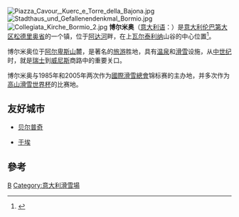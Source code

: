 {{Infobox Settlement
| name = 博尔米奥<br/>Bormio
| image_skyline = BORMIO panoramica.jpg
| imagesize = 250px
| image_caption = 博尔米奥全景
| image_flag = 
| image_shield = Bormio-Stemma.png
| pushpin_map = Italy
| pushpin_label_position = bottom
| subdivision_type = 国家
| subdivision_name = {{ITA}}
| subdivision_type1 = [[意大利行政区划|大区]]
| subdivision_name1 = [[伦巴第大区|伦巴第大区]]
| subdivision_type2 = [[意大利行政区划|省]]
| subdivision_name2 =  [[松德里奥省|松德里奥省]]
| elevation_m = 1225
| elevation_ft = 
| area_total_km2 = 41
| population_as_of = 
| population_total = 4088
| population_density_km2 = auto
| timezone = [[CET|CET]]
| utc_offset = +1
| timezone_DST = 
| utc_offset_DST = 
| latd = 46
| latm = 28
| lats = 
| latNS = N
| longd = 10
| longm = 22
| longs = 
| longEW = E
| website =  
}}
[[File:Piazza_Cavour,_Kuerc_e_Torre_della_Bajona.jpg|thumb]]
[[File:Stadthaus_und_Gefallenendenkmal_Bormio.jpg|thumb]]
[[File:Collegiata_Kirche_Bormio_2.jpg|thumb]]
'''博尔米奥'''（[[意大利语|意大利语]]：'''{{lang|it|Bormio}}'''）是[[意大利|意大利]][[伦巴第大区|伦巴第大区]][[松德里奥省|松德里奥省]]的一个镇，位于[[阿达河|阿达河]]畔，在上[[瓦尔泰利纳|瓦尔泰利纳]]山谷的中心位置<ref>{{cite web|url=https://www.itinari.com/zh/a-relaxing-weekend-in-bormio-zwpy|title=在博尔米奥度过一个轻松的周末|date=2018-03|author=Eleonora Ruzzenenti|publisher=intinari|access-date=2022-01-17|archive-date=2022-01-19|archive-url=https://web.archive.org/web/20220119023113/https://www.itinari.com/zh/a-relaxing-weekend-in-bormio-zwpy|dead-url=no}}</ref>。

博尔米奥位于[[阿尔卑斯山|阿尔卑斯山]]麓，是著名的[[旅游|旅游]]胜地，具有[[温泉|温泉]]和[[滑雪|滑雪]]设施，从[[中世纪|中世纪]]时，就是[[瑞士|瑞士]]到[[威尼斯|威尼斯]]商路中的重要关口。

博尔米奥与1985年和2005年两次作为[[國際滑雪總會|國際滑雪總會]]锦标赛的主办地，并多次作为[[高山滑雪世界杯|高山滑雪世界杯]]的比赛地。

==友好城市==
* {{ESP}}[[贝尔普奇|贝尔普奇]]
* {{FRA}}[[于埃|于埃]] 

==參考==
{{reflist}}

{{松德里奧省市鎮}}

[[Category:松德里奥省市镇|B]]
[[Category:意大利滑雪場|Category:意大利滑雪場]]


{{Italy-geo-stub}}